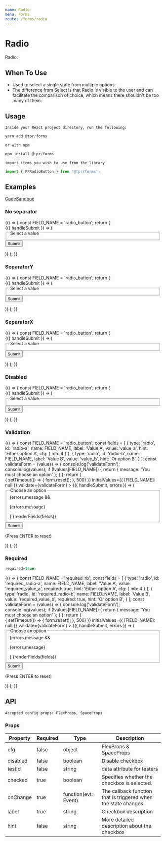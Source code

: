 ```yaml
---
name: Radio
menu: Forms
route: /forms/radio
---
```



# Radio

Radio.

## When To Use

- Used to select a single state from multiple options.
- The difference from Select is that Radio is visible to the user and can facilitate the comparison of choice, which means there shouldn't be too many of them.

## Usage

`Inside your React project directory, run the following:`

```js
yarn add @tpr/forms
```

`or with npm`

```js
npm install @tpr/forms
```

`import items you wish to use from the library`

```js
import { FFRadioButton } from '@tpr/forms';
```

## Examples

[CodeSandbox](https://codesandbox.io/s/lively-wood-rxcpu)

### No separator

<Playground>
	{() => {
		const FIELD_NAME = 'radio_button';
		return (
			<Form onSubmit={console.log} initialValues={{ [FIELD_NAME]: 'value_b' }}>
				{({ handleSubmit }) => (
					<form onSubmit={handleSubmit}>
						<fieldset>
							<legend>Select a value</legend>
							<FFRadioButton
								name={FIELD_NAME}
								value="value_a"
								label="Select Value A"
								cfg={{ mb: 4 }}
							/>
							<FFRadioButton
								name={FIELD_NAME}
								value="value_b"
								label="Select Value B"
								hint="Lorem, ipsum dolor sit amet consectetur adipisicing elit. Ea obcaecati repellat molestias nemo deleniti eveniet vel similique nesciunt fugiat nisi?"
							/>
						</fieldset>
						<button type="submit" style={{ display: 'none' }}>
							Submit
						</button>
					</form>
				)}
			</Form>
		);
	}}
</Playground>

### SeparatorY

<Playground>
	{() => {
		const FIELD_NAME = 'radio_button';
		return (
			<Form onSubmit={console.log} initialValues={{ [FIELD_NAME]: 'value_b' }}>
				{({ handleSubmit }) => (
					<form onSubmit={handleSubmit}>
						<fieldset>
							<legend>Select a value</legend>
							<SeparatorY>
								<FFRadioButton
									name={FIELD_NAME}
									value="value_a"
									label="Select Value A"
								/>
								<FFRadioButton
									name={FIELD_NAME}
									value="value_b"
									label="Select Value B"
									hint="Lorem, ipsum dolor sit amet consectetur adipisicing elit. Ea obcaecati repellat molestias nemo deleniti eveniet vel similique nesciunt fugiat nisi?"
								/>
								<FFRadioButton
									name={FIELD_NAME}
									value="value_c"
									label="Select Value C"
								/>
								<FFRadioButton
									name={FIELD_NAME}
									value="value_d"
									label="Select Value D"
									hint="Lorem, ipsum dolor sit amet consectetur adipisicing elit."
								/>
								<FFRadioButton
									name={FIELD_NAME}
									value="value_e"
									label="Select Value E"
								/>
							</SeparatorY>
						</fieldset>
						<button type="submit" style={{ display: 'none' }}>
							Submit
						</button>
					</form>
				)}
			</Form>
		);
	}}
</Playground>

### SeparatorX

<Playground>
	{() => {
		const FIELD_NAME = 'radio_button';
		return (
			<Form onSubmit={console.log} initialValues={{ [FIELD_NAME]: 'value_b' }}>
				{({ handleSubmit }) => (
					<form onSubmit={handleSubmit}>
						<fieldset>
							<legend>Select a value</legend>
							<SeparatorX>
								<FFRadioButton
									name={FIELD_NAME}
									value="value_a"
									label="Select Value A"
									hint="Lorem, ipsum dolor sit amet consectetur adipisicing elit."
								/>
								<FFRadioButton
									name={FIELD_NAME}
									value="value_b"
									label="Select Value B"
								/>
								<FFRadioButton
									name={FIELD_NAME}
									value="value_c"
									label="Select Value C"
								/>
							</SeparatorX>
						</fieldset>
						<button type="submit" style={{ display: 'none' }}>
							Submit
						</button>
					</form>
				)}
			</Form>
		);
	}}
</Playground>

### Disabled

<Playground>
	{() => {
		const FIELD_NAME = 'radio_button';
		return (
			<Form onSubmit={console.log} initialValues={{ [FIELD_NAME]: 'value_b' }}>
				{({ handleSubmit }) => (
					<form onSubmit={handleSubmit}>
						<fieldset>
							<legend>Select a value</legend>
							<FFRadioButton
								name={FIELD_NAME}
								value="value_a"
								label="Select Value A"
								cfg={{ mb: 4 }}
								disabled
							/>
							<FFRadioButton
								name={FIELD_NAME}
								value="value_b"
								label="Select Value B"
								hint="Lorem, ipsum dolor sit amet consectetur adipisicing elit. Ea obcaecati repellat molestias nemo deleniti eveniet vel similique nesciunt fugiat nisi?"
								disabled
							/>
						</fieldset>
						<button type="submit" style={{ display: 'none' }}>
							Submit
						</button>
					</form>
				)}
			</Form>
		);
	}}
</Playground>

### Validation

<Playground>
	{() => {
		const FIELD_NAME = 'radio_button';
		const fields = [
			{
				type: 'radio',
				id: 'radio-a',
				name: FIELD_NAME,
				label: 'Value A',
				value: 'value_a',
				hint: 'Either option A',
				cfg: { mb: 4 }
			},
			{
				type: 'radio',
				id: 'radio-b',
				name: FIELD_NAME,
				label: 'Value B',
				value: 'value_b',
				hint: 'Or option B',
			}
		];
		const validateForm = (values) => {
			console.log('validateForm');
			console.log(values);
			if (!values[FIELD_NAME]) {
				return {
					message: 'You must choose an option'
				};
			}
		};
		return (
			<Form 
				onSubmit={(value, form) => {
					setTimeout(() => {
						form.reset();
					}, 500)
				}} 
				initialValues={{ [FIELD_NAME]: null }}
				validate={validateForm}
			>
				{({ handleSubmit, errors }) => (
					<form onSubmit={handleSubmit}>
						<fieldset className={errors.message && styles.labelError} aria-describedby="error-message">
							<legend>Choose an option</legend>
		          {errors.message && <p id="error-message" className={styles.errorMessage}>{errors.message}</p>}
							{renderFields(fields)}
						</fieldset>
						<button type="submit" style={{ display: 'none' }}>
							Submit
						</button>
						<br />
						<p>(Press ENTER to reset)</p>
					</form>
				)}
			</Form>
		);
	}}
</Playground>


### Required

```js
required=true;
```

<Playground>
	{() => {
		const FIELD_NAME = 'required_rb';
		const fields = [
			{
				type: 'radio',
				id: 'required_radio-a',
				name: FIELD_NAME,
				label: 'Value A',
				value: 'required_value_a',
				required: true,
				hint: 'Either option A',
				cfg: { mb: 4 }
			},
			{
				type: 'radio',
				id: 'required_radio-b',
				name: FIELD_NAME,
				label: 'Value B',
				value: 'required_value_b',
				required: true,
				hint: 'Or option B',
			}
		];
		const validateForm = (values) => {
			console.log('validateForm');
			console.log(values);
			if (!values[FIELD_NAME]) {
				return {
					message: 'You must choose an option'
				};
			}
		};
		return (
			<Form 
				onSubmit={(value, form) => {
					setTimeout(() => {
						form.reset();
					}, 500)
				}} 
				initialValues={{ [FIELD_NAME]: null }}
				validate={validateForm}
			>
				{({ handleSubmit, errors }) => (
					<form onSubmit={handleSubmit}>
						<fieldset className={errors.message && styles.labelError} aria-describedby="error-message">
							<legend>Choose an option</legend>
		          {errors.message && <p id="error-message" className={styles.errorMessage}>{errors.message}</p>}
							{renderFields(fields)}
						</fieldset>
						<button type="submit" style={{ display: 'none' }}>
							Submit
						</button>
						<br />
						<p>(Press ENTER to reset)</p>
					</form>
				)}
			</Form>
		);
	}}
</Playground>

## API

```
Accepted config props: FlexProps, SpaceProps
```

### Props

| Property | Required | Type                 | Description                                                     |
| -------- | -------- | -------------------- | --------------------------------------------------------------- |
| cfg      | false    | object               | FlexProps & SpaceProps                                          |
| disabled | false    | boolean              | Disable checkbox                                                |
| testId   | false    | string               | data attribute for testers                                      |
| checked  | true     | boolean              | Specifies whether the checkbox is selected.                     |
| onChange | true     | function(evt: Event) | The callback function that is triggered when the state changes. |
| label    | true     | string               | Checkbox description                                            |
| hint     | false    | string               | More detailed description about the checkbox                    |

